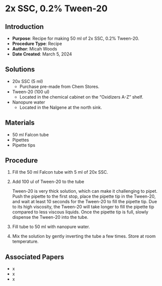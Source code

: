 # 2x SSC, 0.2% Tween-20

## Introduction

-   **Purpose**: Recipe for making 50 ml of 2x SSC, 0.2% Tween-20.
-   **Procedure Type**: Recipe
-   **Author**: Micah Woods
-   **Date Created**: March 5, 2024

## Solutions

-   20x SSC (5 ml)
    -   Purchase pre-made from Chem Stores.
-   Tween-20 (100 ul)
    -   Located in the chemical cabinet on the "Oxidizers A-Z" shelf. 
-   Nanopure water
    -   Located in the Nalgene at the north sink. 

## Materials

-   50 ml Falcon tube
-   Pipettes
-   Pipette tips

## Procedure

1.  Fill the 50 ml Falcon tube with 5 ml of 20x SSC.

2.  Add 100 ul of Tween-20 to the tube 

    ::: {.callout-important title="NOTE"}
    Tween-20 is very thick solution, which can make it challenging to pipet. Push the pipette to the first stop, place the pipette tip in the Tween-20, and wait at least 10 seconds for the Tween-20 to fill the pipette tip. Due to its high viscosity, the Tween-20 will take longer to fill the pipette tip compared to less viscous liquids. Once the pipette tip is full, slowly dispense the Tween-20 into the tube.
    :::

3.  Fill tube to 50 ml with nanopure water.  

4.  Mix the solution by gently inverting the tube a few times. Store at room temperature.  

## Associated Papers

-   x
-   x
-   x